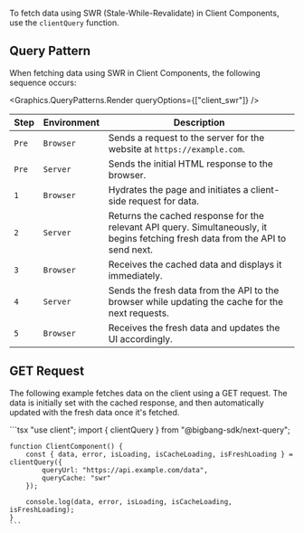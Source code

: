 To fetch data using SWR (Stale-While-Revalidate) in Client Components, use the `clientQuery` function.

## Query Pattern

When fetching data using SWR in Client Components, the following sequence occurs:

<Graphics.QueryPatterns.Render queryOptions={["client_swr"]} />

| Step  | Environment | Description                                                                                                                      |
| ----- | ----------- | -------------------------------------------------------------------------------------------------------------------------------- |
| `Pre` | `Browser`   | Sends a request to the server for the website at `https://example.com`.                                                          |
| `Pre` | `Server`    | Sends the initial HTML response to the browser.                                                                                  |
| `1`   | `Browser`   | Hydrates the page and initiates a client-side request for data.                                                                  |
| `2`   | `Server`    | Returns the cached response for the relevant API query. Simultaneously, it begins fetching fresh data from the API to send next. |
| `3`   | `Browser`   | Receives the cached data and displays it immediately.                                                                            |
| `4`   | `Server`    | Sends the fresh data from the API to the browser while updating the cache for the next requests.                                 |
| `5`   | `Browser`   | Receives the fresh data and updates the UI accordingly.                                                                          |

## GET Request

The following example fetches data on the client using a GET request.
The data is initially set with the cached response, and then automatically updated with the fresh data once it's fetched.

<TabsCodeBlock defaultValue="client-component">
  <TabItem value="client-component" label="Client Component">
    ```tsx
    "use client";
    import { clientQuery } from "@bigbang-sdk/next-query";

    function ClientComponent() {
        const { data, error, isLoading, isCacheLoading, isFreshLoading } = clientQuery({
            queryUrl: "https://api.example.com/data",
            queryCache: "swr"
        });

        console.log(data, error, isLoading, isCacheLoading, isFreshLoading);
    }
    ```

  </TabItem>
</TabsCodeBlock>

